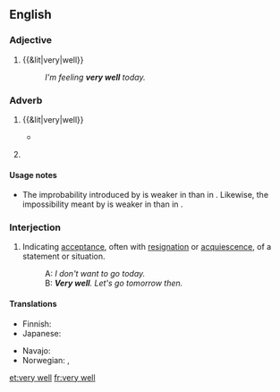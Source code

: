 ==English==

===Adjective===
{{en-adj|head=[[very]] [[well]]|-}}

# {{&lit|very|well}}
#: ''I'm feeling '''very well''' today.''

===Adverb===
{{en-adv|head=[[very]] [[well]]}}

# {{&lit|very|well}}
#: {{usex|lang=en|He managed the company '''very well'''.}}
#: {{usex|lang=en|He understood '''very well''' that there might be difficulties.}}
#* {{quote-book|year=1893|author={{w|Walter Besant}}|title=[http://gutenberg.org/ebooks/34738 The Ivory Gate]|chapter=Prologue
|passage=Thus, when he drew up instructions in lawyer language, he expressed the important words by an initial, a medial, or a final consonant, and made scratches for all the words between; his clerks, however, understood him '''very well'''.}}
# {{context|idiomatic|lang=en}} {{non-gloss definition|Used to weaken the effect of certain [[modal verb]]s.}}
#: {{usex|lang=en|It may '''very well''' rain this afternoon.}}
#: {{usex|lang=en|I can't '''very well''' talk to you and concentrate on sanding this at the same time.}}

====Usage notes====
* {{sense|used to weaken the effect of modal verbs}} The improbability introduced by {{term|may}} is weaker in {{term||It may very well rain}} than in {{term||It may rain}}. Likewise, the impossibility meant by {{term|can't}} is weaker in {{term||I can't very well talk}} than in {{term||I can't talk}}.

===Interjection===
{{en-interj|head=[[very]] [[well]]}}

# {{context|idiomatic|dated|formal|lang=en}} Indicating [[acceptance]], often with [[resignation]] or [[acquiescence]], of a statement or situation.
#: A: ''I don't want to go today.''
#: B: '''''Very well'''. Let's go tomorrow then.''

====Translations====
{{trans-top|interjection}}
* Finnish: {{t|fi|hyvä on}}
* Japanese: {{t|ja|よかろう|tr=yokarō|sc=Jpan}}
{{trans-mid}}
* Navajo: {{t|nv|hágoshį́į́}}
* Norwegian: {{t|no|javel}}, {{t|no|da så}}
{{trans-bottom}}

[[et:very well]]
[[fr:very well]]